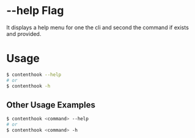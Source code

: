 # --help Flag

It displays a help menu for one the cli and second the command if exists and provided.

# Usage
```sh copy
$ contenthook --help
# or
$ contenthook -h
```

## Other Usage Examples
```sh copy
$ contenthook <command> --help
# or
$ contenthook <command> -h
```
